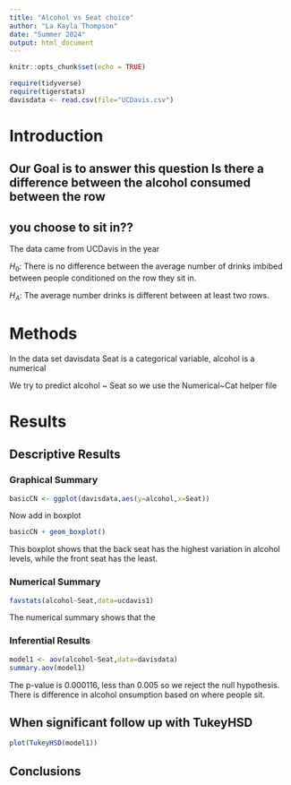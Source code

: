 ```yaml
---
title: "Alcohol vs Seat choice"
author: "La Kayla Thompson"
date: "Summer 2024"
output: html_document
---
```


```r
knitr::opts_chunk$set(echo = TRUE)
```

```r
require(tidyverse)
require(tigerstats)
davisdata <- read.csv(file="UCDavis.csv")
```

# Introduction
## Our Goal is to answer this question Is there a difference between the alcohol consumed between the row
## you choose to sit in??

The data came from UCDavis in the year 

$H_0$: There is no difference between the average number of drinks imbibed between people conditioned on the row they sit in.

$H_A$: The average number drinks is different between at least two rows.

# Methods

In the data set davisdata Seat is a categorical variable, alcohol is a numerical

We try to predict alcohol ~ Seat so we use the Numerical~Cat helper file

# Results

## Descriptive Results

### Graphical Summary

```r
basicCN <- ggplot(davisdata,aes(y=alcohol,x=Seat))
```

Now add in boxplot

```r
basicCN + geom_boxplot()
```

This boxplot shows that the back seat has the highest variation in alcohol levels, while the front seat has the least.

### Numerical Summary

```r
favstats(alcohol~Seat,data=ucdavis1)
```

The numerical summary shows that the 


### Inferential Results

```r
model1 <- aov(alcohol~Seat,data=davisdata)
summary.aov(model1)
```
The p-value is 0.000116, less than 0.005 so we reject the null hypothesis.
There is  difference in alcohol onsumption based on where people sit.

## When significant follow up with TukeyHSD  

```r
plot(TukeyHSD(model1))
```


## Conclusions


